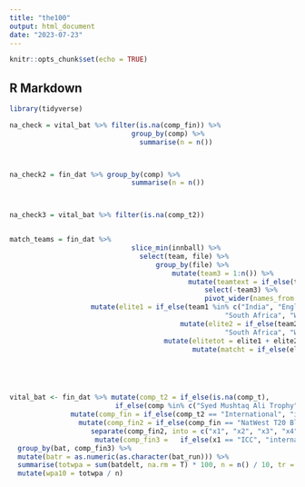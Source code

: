 ```yaml
---
title: "the100"
output: html_document
date: "2023-07-23"
---
```


```r
knitr::opts_chunk$set(echo = TRUE)
```

## R Markdown


```r


library(tidyverse)


```

```r

na_check = vital_bat %>% filter(is.na(comp_fin)) %>%
                              group_by(comp) %>%
                                summarise(n = n())



na_check2 = fin_dat %>% group_by(comp) %>%
                              summarise(n = n())



na_check3 = vital_bat %>% filter(is.na(comp_t2))



```

```r

match_teams = fin_dat %>% 
                              slice_min(innball) %>%
                                select(team, file) %>%
                                    group_by(file) %>%
                                        mutate(team3 = 1:n()) %>%
                                            mutate(teamtext = if_else(team3 == 1, "team1", "team2")) %>%
                                                select(-team3) %>%
                                                pivot_wider(names_from = teamtext, values_from = team) %>%
                    mutate(elite1 = if_else(team1 %in% c("India", "England", "New Zealand", "Pakistan", "Australia", 
                                                     "South Africa", "West Indies", "Sri Lanka", "Bangladesh", "West Indies"), 1,0)) %>%
                                          mutate(elite2 = if_else(team2 %in% c("India", "England", "New Zealand", "Pakistan", "Australia", 
                                                     "South Africa", "West Indies", "Sri Lanka", "Bangladesh", "West Indies"),1,0)) %>%
                                      mutate(elitetot = elite1 + elite2) %>%
                                             mutate(matcht = if_else(elitetot == 2, "elite", "other"))






```


```r




vital_bat <- fin_dat %>% mutate(comp_t2 = if_else(is.na(comp_t), 
                          if_else(comp %in% c("Syed Mushtaq Ali Trophy", "Bangladesh Premier League"), "Domestic", "International"), comp_t)) %>%
               mutate(comp_fin = if_else(comp_t2 == "International", "international", comp)) %>%
                 mutate(comp_fin2 = if_else(comp_fin == "NatWest T20 Blast", "Vitality Blast", comp_fin)) %>%
                    separate(comp_fin2, into = c("x1", "x2", "x3", "x4"), sep = " ") %>%
                     mutate(comp_fin3 =   if_else(x1 == "ICC", "international", comp_fin2)) %>%
  group_by(bat, comp_fin3) %>%
  mutate(batr = as.numeric(as.character(bat_run))) %>%
  summarise(totwpa = sum(batdelt, na.rm = T) * 100, n = n() / 10, tr = sum(batr), ball = n()) %>%
  mutate(wpa10 = totwpa / n)





```